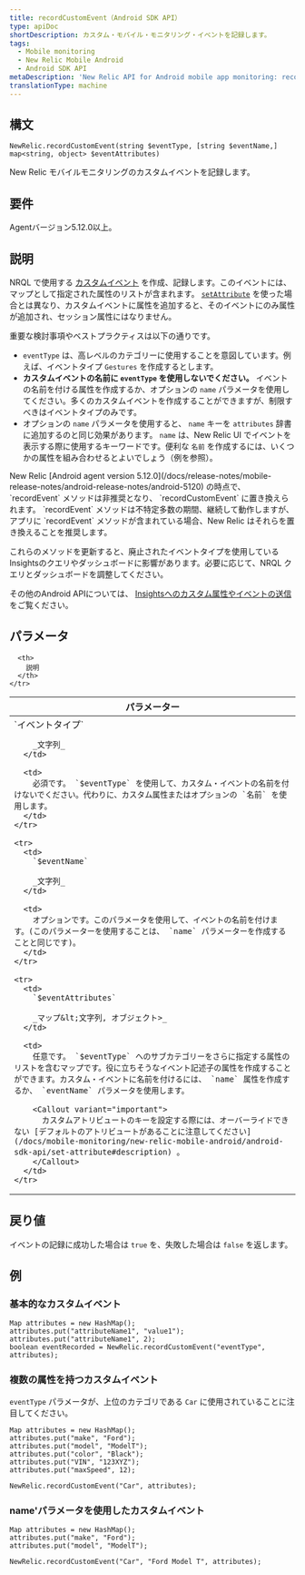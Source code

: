 ```yaml
---
title: recordCustomEvent（Android SDK API）
type: apiDoc
shortDescription: カスタム・モバイル・モニタリング・イベントを記録します。
tags:
  - Mobile monitoring
  - New Relic Mobile Android
  - Android SDK API
metaDescription: 'New Relic API for Android mobile app monitoring: record a custom event for New Relic Insights.'
translationType: machine
---
```


## 構文

```
NewRelic.recordCustomEvent(string $eventType, [string $eventName,] map<string, object> $eventAttributes)
```

New Relic モバイルモニタリングのカスタムイベントを記録します。

## 要件

Agentバージョン5.12.0以上。

## 説明

NRQL で使用する [カスタムイベント](/docs/insights/new-relic-insights/adding-querying-data/custom-attributes-events-new-relic-mobile#What-are-events-in-New-Relic-Mobile) を作成、記録します。このイベントには、マップとして指定された属性のリストが含まれます。 [`setAttribute`](/docs/mobile-monitoring/new-relic-mobile-android/android-sdk-api/set-attribute) を使った場合とは異なり、カスタムイベントに属性を追加すると、そのイベントにのみ属性が追加され、セッション属性にはなりません。

重要な検討事項やベストプラクティスは以下の通りです。

* `eventType` は、高レベルのカテゴリーに使用することを意図しています。例えば、イベントタイプ `Gestures` を作成するとします。
* **カスタムイベントの名前に `eventType` を使用しないでください。** イベントの名前を付ける属性を作成するか、オプションの `name` パラメータを使用してください。多くのカスタムイベントを作成することができますが、制限すべきはイベントタイプのみです。
* オプションの `name` パラメータを使用すると、 `name` キーを `attributes` 辞書に追加するのと同じ効果があります。 `name` は、New Relic UI でイベントを表示する際に使用するキーワードです。便利な `名前` を作成するには、いくつかの属性を組み合わせるとよいでしょう（例を参照）。

<Callout variant="important">
  New Relic [Android agent version 5.12.0](/docs/release-notes/mobile-release-notes/android-release-notes/android-5120) の時点で、 `recordEvent` メソッドは非推奨となり、 `recordCustomEvent` に置き換えられます。 `recordEvent` メソッドは不特定多数の期間、継続して動作しますが、アプリに `recordEvent` メソッドが含まれている場合、New Relic はそれらを置き換えることを推奨します。

  これらのメソッドを更新すると、廃止されたイベントタイプを使用しているInsightsのクエリやダッシュボードに影響があります。必要に応じて、NRQL クエリとダッシュボードを調整してください。
</Callout>

その他のAndroid APIについては、 [Insightsへのカスタム属性やイベントの送信](/docs/mobile-monitoring/new-relic-mobile-android/install-configure/guide-custom-instrumentation-api#send-insights) をご覧ください。

## パラメータ

<table>
  <thead>
    <tr>
      <th width="30%">
        パラメーター
      </th>

      <th>
        説明
      </th>
    </tr>
  </thead>

  <tbody>
    <tr>
      <td>
        `イベントタイプ`

        _文字列_
      </td>

      <td>
        必須です。 `$eventType` を使用して、カスタム・イベントの名前を付けないでください。代わりに、カスタム属性またはオプションの `名前` を使用します。
      </td>
    </tr>

    <tr>
      <td>
        `$eventName`

        _文字列_
      </td>

      <td>
        オプションです。このパラメータを使用して、イベントの名前を付けます。(このパラメーターを使用することは、 `name` パラメーターを作成することと同じです)。
      </td>
    </tr>

    <tr>
      <td>
        `$eventAttributes`

        _マップ&lt;文字列, オブジェクト>_
      </td>

      <td>
        任意です。 `$eventType` へのサブカテゴリーをさらに指定する属性のリストを含むマップです。役に立ちそうなイベント記述子の属性を作成することができます。カスタム・イベントに名前を付けるには、 `name` 属性を作成するか、 `eventName` パラメータを使用します。

        <Callout variant="important">
          カスタムアトリビュートのキーを設定する際には、オーバーライドできない [デフォルトのアトリビュートがあることに注意してください](/docs/mobile-monitoring/new-relic-mobile-android/android-sdk-api/set-attribute#description) 。
        </Callout>
      </td>
    </tr>
  </tbody>
</table>

## 戻り値

イベントの記録に成功した場合は `true` を、失敗した場合は `false` を返します。

## 例

### 基本的なカスタムイベント

```
Map attributes = new HashMap();
attributes.put("attributeName1", "value1");
attributes.put("attributeName1", 2);
boolean eventRecorded = NewRelic.recordCustomEvent("eventType", attributes);
```

### 複数の属性を持つカスタムイベント

`eventType` パラメータが、上位のカテゴリである `Car` に使用されていることに注目してください。

```
Map attributes = new HashMap();
attributes.put("make", "Ford");
attributes.put("model", "ModelT");
attributes.put("color", "Black");
attributes.put("VIN", "123XYZ");
attributes.put("maxSpeed", 12);

NewRelic.recordCustomEvent("Car", attributes);
```

### name'パラメータを使用したカスタムイベント

```
Map attributes = new HashMap();
attributes.put("make", "Ford");
attributes.put("model", "ModelT");

NewRelic.recordCustomEvent("Car", "Ford Model T", attributes);
```
